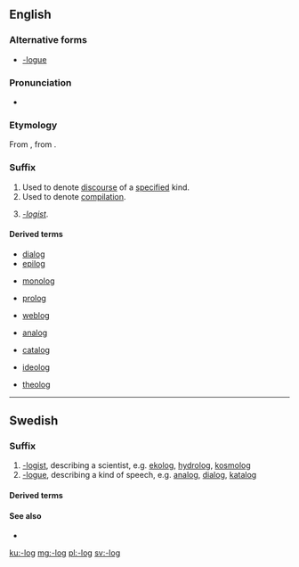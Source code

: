 ==English==

===Alternative forms===
* [[-logue]]

===Pronunciation===
* {{a|US}} {{IPA|/lɒɡ/|lang=en}}

===Etymology===
From {{etyl|fr|en}} {{term|-logue|lang=fr}}, from {{etyl|grc|en}} {{term|-λόγος||one who speaks (in a certain manner)|lang=grc}}.

===Suffix===
{{en-suffix}}

# Used to denote [[discourse]] of a [[specify|specified]] kind.
# Used to denote [[compilation]].
# {{context|rare|lang=en}} ''[[-logist]]''.

====Derived terms====
{{rel-top4|-discourse}}
* [[dialog]]
* [[epilog]]
{{rel-mid4}}
* [[monolog]]
{{rel-mid4}}
* [[prolog]]
{{rel-mid4}}
* [[weblog]]
{{rel-bottom}}
{{rel-top4|-compilation}}
* [[analog]]
{{rel-mid4}}
* [[catalog]]
{{rel-mid4}}
{{rel-mid4}}
{{rel-bottom}}
{{rel-top4|-logist}}
{{rel-mid4}}
* [[ideolog]]
{{rel-mid4}}
{{rel-mid4}}
* [[theolog]]
{{rel-bottom}}

----

==Swedish==

===Suffix===
{{head|sv|suffix|definite singular|-logen|indefinite plural|-loger|definite plural|-logerna}}

# [[-logist]], describing a scientist, e.g. [[ekolog]], [[hydrolog]], [[kosmolog]]
# [[-logue]], describing a kind of speech, e.g. [[analog]], [[dialog]], [[katalog]]

====Derived terms====
{{suffixsee|sv}}

====See also====
* {{l/sv|-logi}}

[[ku:-log]]
[[mg:-log]]
[[pl:-log]]
[[sv:-log]]